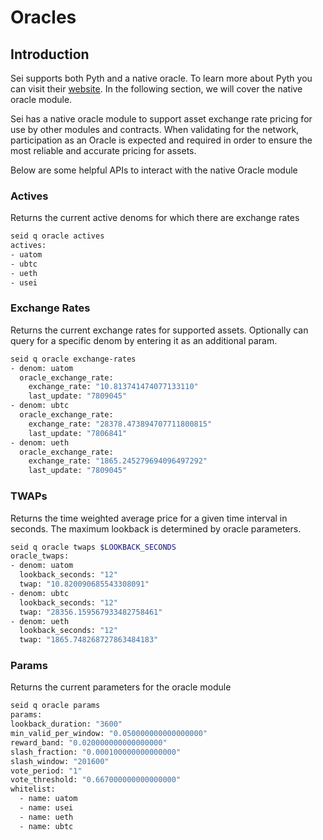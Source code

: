 # Oracles

## Introduction

Sei supports both Pyth and a native oracle. To learn more about Pyth you can
visit their [website](https://pyth.network/). In the following section, we will
cover the native oracle module.

Sei has a native oracle module to support asset exchange rate pricing for use by
other modules and contracts. When validating for the network, participation as
an Oracle is expected and required in order to ensure the most reliable and
accurate pricing for assets.

Below are some helpful APIs to interact with the native Oracle module

### Actives

Returns the current active denoms for which there are exchange rates

```bash {1}
seid q oracle actives
actives:
- uatom
- ubtc
- ueth
- usei
```

### Exchange Rates

Returns the current exchange rates for supported assets. Optionally can query
for a specific denom by entering it as an additional param.

```bash {1}
seid q oracle exchange-rates
- denom: uatom
  oracle_exchange_rate:
    exchange_rate: "10.813741474077133110"
    last_update: "7809045"
- denom: ubtc
  oracle_exchange_rate:
    exchange_rate: "28378.473894707711800815"
    last_update: "7806841"
- denom: ueth
  oracle_exchange_rate:
    exchange_rate: "1865.245279694096497292"
    last_update: "7809045"
```

### TWAPs

Returns the time weighted average price for a given time interval in seconds.
The maximum lookback is determined by oracle parameters.

```bash {1}
seid q oracle twaps $LOOKBACK_SECONDS
oracle_twaps:
- denom: uatom
  lookback_seconds: "12"
  twap: "10.820090685543308091"
- denom: ubtc
  lookback_seconds: "12"
  twap: "28356.159567933482758461"
- denom: ueth
  lookback_seconds: "12"
  twap: "1865.748268727863484183"
```

### Params

Returns the current parameters for the oracle module

```bash {1}
seid q oracle params
params:
lookback_duration: "3600"
min_valid_per_window: "0.050000000000000000"
reward_band: "0.020000000000000000"
slash_fraction: "0.000100000000000000"
slash_window: "201600"
vote_period: "1"
vote_threshold: "0.667000000000000000"
whitelist:
  - name: uatom
  - name: usei
  - name: ueth
  - name: ubtc
```
